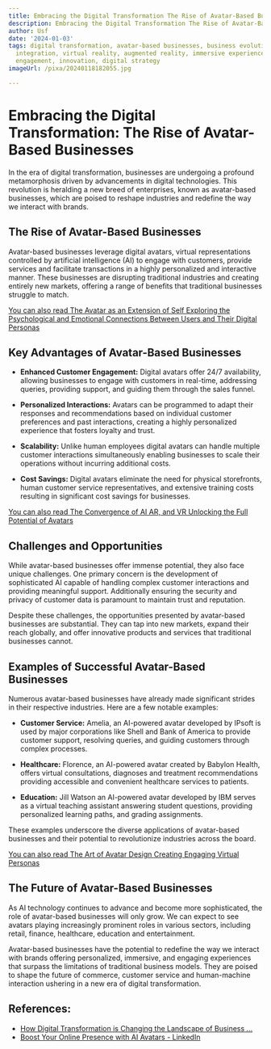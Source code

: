```yaml
---
title: Embracing the Digital Transformation The Rise of Avatar-Based Businesses
description: Embracing the Digital Transformation The Rise of Avatar-Based Businesses
author: Usf
date: '2024-01-03'
tags: digital transformation, avatar-based businesses, business evolution, technology
  integration, virtual reality, augmented reality, immersive experiences, customer
  engagement, innovation, digital strategy
imageUrl: /pixa/20240118182055.jpg

---
```

# Embracing the Digital Transformation:  The Rise of Avatar-Based Businesses

In the era of digital transformation, businesses are undergoing a profound metamorphosis driven by advancements in digital technologies. This revolution is heralding a new breed of enterprises, known as avatar-based businesses,  which are  poised to reshape industries and redefine the way we interact with brands.

## The Rise of Avatar-Based Businesses

Avatar-based businesses leverage digital avatars,  virtual representations controlled by artificial intelligence (AI) to engage with customers, provide services and facilitate transactions in a highly personalized and  interactive manner. These businesses are disrupting traditional industries and creating entirely new markets, offering a range of benefits that traditional businesses struggle to match.

[You can  also read The Avatar as an Extension of Self  Exploring the Psychological and Emotional Connections Between Users and Their Digital Personas](The%20Avatar%20as%20an%20Extension%20of%20Self%20Exploring%20the%20Psychological%20and%20Emotional%20Connections%20Between%20Users%20and%20Their%20Digital%20Personas)


## Key Advantages of  Avatar-Based Businesses

* **Enhanced Customer  Engagement:** Digital  avatars offer 24/7 availability, allowing businesses to engage with customers in real-time, addressing queries,  providing support, and guiding  them through the sales  funnel.

* **Personalized Interactions:** Avatars can be programmed to adapt their responses and recommendations based on individual customer preferences and past interactions,  creating a highly personalized experience that fosters loyalty and trust.

* **Scalability:** Unlike human employees digital avatars can handle multiple customer interactions simultaneously enabling businesses  to  scale their operations without incurring additional costs.

*  **Cost Savings:**  Digital avatars eliminate the need for physical storefronts, human customer service  representatives, and extensive training costs  resulting  in  significant cost savings for businesses.

[You can also read The Convergence of AI AR, and VR Unlocking the Full Potential of Avatars](The%20Convergence%20of%20AI%2C%20AR%2C%20and%20VR%20Unlocking%20the%20Full%20Potential%20of%20Avatars)


## Challenges and  Opportunities

While avatar-based businesses offer immense  potential, they also face unique challenges. One primary concern is the development of sophisticated AI capable of handling complex customer interactions and providing meaningful support. Additionally ensuring the security and privacy of customer data is paramount to maintain trust and reputation.

Despite these challenges, the opportunities presented by avatar-based businesses are substantial.  They can tap into new markets, expand their reach globally, and offer  innovative products and services that traditional businesses cannot.

## Examples of Successful Avatar-Based Businesses

Numerous avatar-based businesses have already  made  significant strides in their respective  industries. Here are a few notable examples:

* **Customer Service:** Amelia, an AI-powered avatar  developed by IPsoft is used by major corporations like Shell and Bank of America to provide  customer support, resolving queries, and guiding customers  through complex processes.

* **Healthcare:** Florence, an AI-powered avatar created by Babylon Health, offers virtual consultations,  diagnoses and treatment recommendations providing accessible and convenient healthcare  services  to patients.

* **Education:** Jill Watson an AI-powered avatar developed by IBM serves as a virtual teaching  assistant answering student questions, providing personalized learning paths, and  grading assignments.

These examples underscore  the diverse applications  of avatar-based businesses and their potential to revolutionize industries across  the  board.

[You can also read The Art of Avatar Design Creating Engaging  Virtual Personas](The%20Art%20of%20Avatar%20Design%20Creating%20Engaging%20Virtual%20Personas)


## The Future of Avatar-Based  Businesses

As AI technology continues to advance and become more sophisticated, the role of avatar-based businesses will  only grow. We  can expect to see avatars playing increasingly prominent  roles in  various  sectors, including retail, finance, healthcare, education and entertainment.

Avatar-based businesses have the potential  to redefine  the way we interact with brands offering personalized, immersive, and  engaging experiences that surpass the  limitations of traditional business models. They are poised  to shape the  future of commerce, customer service and human-machine interaction ushering in a new era of  digital transformation.

## References:
- [How Digital Transformation is Changing the Landscape of Business ...](https://meetsalmela.com/digital-transformation-and-business-operations/)
- [Boost Your Online Presence with AI Avatars - LinkedIn](https://www.linkedin.com/pulse/boost-your-online-presence-ai-avatars-hari-haran)
